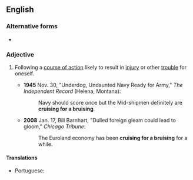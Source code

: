 ==English==

===Alternative forms===
* {{l|en|cruisin' for a bruisin'|cruisin’ for a bruisin’}}

===Adjective===
{{head|en|adjective|head=[[cruising]] [[for]] [[a]] [[bruising]]}}

# {{label|en|idiomatic}} Following a [[course of action]] likely to result in [[injury]] or other [[trouble]] for oneself.
#* '''1945''' Nov. 30, "Underdog, Undaunted Navy Ready for Army," ''The Independent Record'' (Helena, Montana):
#*: Navy should score once but the Mid-shipmen definitely are '''cruising for a bruising'''.
#* '''2008''' Jan. 17, Bill Barnhart, "Dulled foreign gleam could lead to gloom," ''Chicago Tribune'':
#*: The Euroland economy has been '''cruising for a bruising''' for a while.

====Translations====
{{trans-top|following a course of action likely to result in injury or other trouble for oneself}}
* Portuguese: {{t|pt|procurar encrenca|alt=procurando encrenca}}
{{trans-mid}}
{{trans-bottom}}